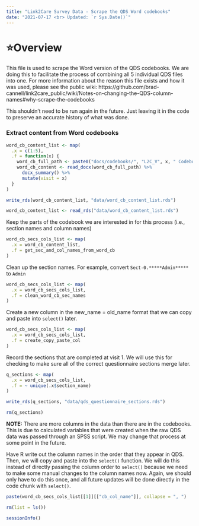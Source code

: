 ```yaml
---
title: "Link2Care Survey Data - Scrape the QDS Word codebooks"
date: "2021-07-17 <br> Updated: `r Sys.Date()`"
---
```


# ⭐️Overview

This file is used to scrape the Word version of the QDS codebooks. We are doing this to facilitate the process of combining all 5 individual QDS files into one. For more information about the reason this file exists and how it was used, please see the public wiki: https://github.com/brad-cannell/link2care_public/wiki/Notes-on-changing-the-QDS-column-names#why-scrape-the-codebooks

This shouldn't need to be run again in the future. Just leaving it in the code to preserve an accurate history of what was done. 

### Extract content from Word codebooks

```r

word_cb_content_list <- map(
  .x = c(1:5),
  .f = function(x) {
    word_cb_full_path <- paste0("docs/codebooks/", "L2C_V", x, " Codebook.docx")
    word_cb_content <- read_docx(word_cb_full_path) %>% 
      docx_summary() %>% 
      mutate(visit = x)
  }
)
```

```r
write_rds(word_cb_content_list, "data/word_cb_content_list.rds")
```

```r
word_cb_content_list <- read_rds("data/word_cb_content_list.rds")
```

Keep the parts of the codebook we are interested in for this process (i.e., section names and column names)

```r
word_cb_secs_cols_list <- map(
  .x = word_cb_content_list,
  .f = get_sec_and_col_names_from_word_cb
)
```

Clean up the section names. For example, convert `Sect-0.*****Admin*****` to `Admin`

```r
word_cb_secs_cols_list <- map(
  .x = word_cb_secs_cols_list,
  .f = clean_word_cb_sec_names
)
```

Create a new column in the new_name = old_name format that we can copy and paste into `select()` later.

```r
word_cb_secs_cols_list <- map(
  .x = word_cb_secs_cols_list,
  .f = create_copy_paste_col
)
```

Record the sections that are completed at visit 1. We will use this for checking to make sure all of the correct questionnaire sections merge later.

```r
q_sections <- map(
  .x = word_cb_secs_cols_list,
  .f = ~ unique(.x$section_name)
)
```

```r
write_rds(q_sections, "data/qds_questionnaire_sections.rds")
```

```r
rm(q_sections)
```

**NOTE:** There are more columns in the data than there are in the codebooks. This is due to calculated variables that were created when the raw QDS data was passed through an SPSS script. We may change that process at some point in the future. 

Have R write out the column names in the order that they appear in QDS. Then, we will copy and paste into the `select()` function. We will do this instead of directly passing the column order to `select()` because we need to make some manual changes to the column names now. Again, we should only have to do this once, and all future updates will be done directly in the code chunk with `select()`. 

```r
paste(word_cb_secs_cols_list[[1]][["cb_col_name"]], collapse = ", ")
```

```r
rm(list = ls())
```

```r
sessionInfo()
```


